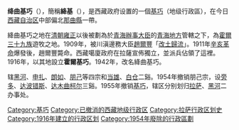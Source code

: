 '''绛曲基巧'''（{{bo|z=བྱང་ཆུབ་སྤྱི་ཁྱབ་}}），簡稱'''絳基'''（{{bo|z=བྱང་སྤྱི་}}），是西藏政府设置的一個[[基巧|基巧]]（地级行政區），在今日[[西藏自治区|西藏自治区]]中部偏北[[那曲縣|那曲縣]]一帶。

絳曲基巧之地在[[清朝|清朝]][[雍正|雍正]]以後被劃為於[[青海辦事大臣|青海辦事大臣]]的[[青海地方|青海地方]]管轄之下，為[[霍爾三十九族|霍爾三十九族]]遊牧之地。1909年，被川滇邊務大臣[[趙爾豐|趙爾豐]]「[[改土歸流|改土歸流]]」。1911年[[辛亥革命|辛亥革命]]爆發後，趙爾豐斃命。西藏噶廈政府在拉薩宣佈獨立，並派兵佔領了這裡。1916年，以其地設立'''霍爾基巧'''。1942年，改名絳曲基巧。

辖[[黑河宗|黑河]]、[[申扎宗|申扎]]、[[朗如宗|朗如]]、[[朋己宗|朋己]]等四宗和[[当雄谿|当雄]]、[[白仓谿|白仓]]二谿。1954年撤销朋己宗，设[[旁多谿|旁多]]、[[达波错斯谿|达波错斯]]、[[达木曲柯尔谿|达木曲柯尔]]三谿。1955年撤销[[基巧|基巧]]，辖区分别划归[[拉萨办事处|拉萨]]、[[黑河办事处|黑河]]二办事处。


{{中华人民共和国行政区划小作品}}
[[Category:基巧|Category:基巧]]
[[Category:已撤消的西藏地级行政区|Category:已撤消的西藏地级行政区]]
[[Category:拉萨行政区划史|Category:拉萨行政区划史]]
[[Category:1916年建立的行政区划|Category:1916年建立的行政区划]]
[[Category:1954年廢除的行政區劃|Category:1954年廢除的行政區劃]]